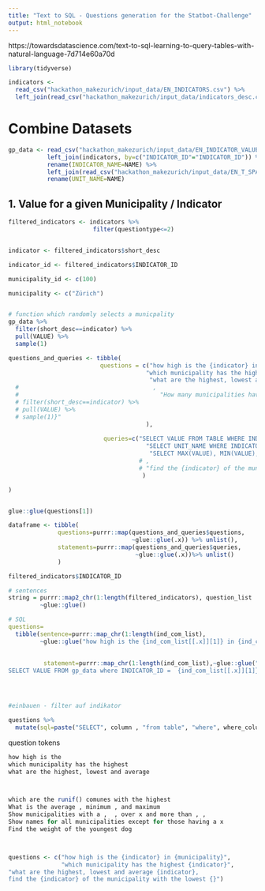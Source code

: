 ```yaml
---
title: "Text to SQL - Questions generation for the Statbot-Challenge"
output: html_notebook
---
```

https://towardsdatascience.com/text-to-sql-learning-to-query-tables-with-natural-language-7d714e60a70d

```r
library(tidyverse)
```


```r
indicators <- 
  read_csv("hackathon_makezurich/input_data/EN_INDICATORS.csv") %>% 
  left_join(read_csv("hackathon_makezurich/input_data/indicators_desc.csv"), by=c("INDICATOR_ID"="indicator_id")) 
```
# Combine Datasets
```r
gp_data <- read_csv("hackathon_makezurich/input_data/EN_INDICATOR_VALUES.csv") %>% 
           left_join(indicators, by=c("INDICATOR_ID"="INDICATOR_ID")) %>% 
           rename(INDICATOR_NAME=NAME) %>% 
           left_join(read_csv("hackathon_makezurich/input_data/EN_T_SPATIALUNIT.csv"), by=c("SPATIALUNIT_ID"="SPATIALUNIT_ID")) %>%
           rename(UNIT_NAME=NAME) 
```

## 1. Value for a given Municipality / Indicator
```r

filtered_indicators <- indicators %>%  
                        filter(questiontype<=2)


indicator <- filtered_indicators$short_desc

indicator_id <- filtered_indicators$INDICATOR_ID

municipality_id <- c(100)

municipality <- c("Zürich")


# function which randomly selects a municpality
gp_data %>% 
  filter(short_desc==indicator) %>% 
  pull(VALUE) %>% 
  sample(1)

questions_and_queries <- tibble(
                          questions = c("how high is the {indicator} in {municipality}", 
                                       "which municipality has the highest {indicator}",
                                        "what are the highest, lowest and average {indicator}"
  #                                      ,
  #                                        "How many municipalities have a {indicator} higher than {gp_data %>% 
  # filter(short_desc==indicator) %>% 
  # pull(VALUE) %>% 
  # sample(1)}"
                                       ),
                         
                           queries=c("SELECT VALUE FROM TABLE WHERE INDICATOR_ID = {indicator_id} and BFS_NR={municipality_id}", 
                                       "SELECT UNIT_NAME WHERE INDICATOR_ID={indicator_id} and VALUE=MAX(VALUE)",
                                        "SELECT MAX(VALUE), MIN(VALUE), AVG(VALUE) WHERE INDICATOR_ID={indicator_id}"
                                     # ,
                                     # "find the {indicator} of the municipality with the lowest {}"
                                      )

)


glue::glue(questions[1])

dataframe <- tibble(
              questions=purrr::map(questions_and_queries$questions, 
                                   ~glue::glue(.x)) %>% unlist(),
              statements=purrr::map(questions_and_queries$queries, 
                                    ~glue::glue(.x))%>% unlist()
              )

```
```r

filtered_indicators$INDICATOR_ID

# sentences
string = purrr::map2_chr(1:length(filtered_indicators), question_list
         ~glue::glue()

# SQL
questions=
  tibble(sentence=purrr::map_chr(1:length(ind_com_list),
         ~glue::glue("how high is the {ind_com_list[[.x]][1]} in {ind_com_list[[.x]][2]}")),
         
         
          statement=purrr::map_chr(1:length(ind_com_list),~glue::glue("
SELECT VALUE FROM gp_data where INDICATOR_ID =  {ind_com_list[[.x]][1]} and UNIT_NAME = {ind_com_list[[.x]][2]}")))




#einbauen - filter auf indikator

questions %>% 
  mutate(sql=paste("SELECT", column , "from table", "where", where_column, where_operators, where_value))

```


question tokens
```r
how high is the 
which municipality has the highest 
what are the highest, lowest and average 



which are the runif() comunes with the highest 
What is the average , minimum , and maximum 
Show municipalities with a ,  , over x and more than , , 
Show names for all municipalities except for those having a x 
Find the weight of the youngest dog



questions <- c("how high is the {indicator} in {municipality}", 
               "which municipality has the highest {indicator}",
"what are the highest, lowest and average {indicator},
find the {indicator} of the municipality with the lowest {}")

```



